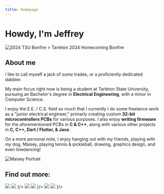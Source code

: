 ```yaml
---
title: Homepage
---
```



# Howdy, I'm Jeffrey
<Image isBlurred className='mt-5' alt="2024 TSU Bonfire" src="/bonfire-24.jpg"/>
> Tarleton 2024 Homecoming Bonfire

## About me

I like to call myself a jack of *some* trades, or a proficiently dedicated dabbler.

My main focus right now is being a student at Tarleton State University, pursuing an Bachelor's degree in **Electrical Engineering**, with a minor in Computer Science.

I enjoy the E.E. / C.S. field so much that I currently I do some freelance work as a "junior electrical engineer," primarly creating custom **32-bit microcontrollers PCBs** for various purposes.
I also enjoy **writing firmware** for the aforementioned PCBs in **C & C++**, along with various other projects in **C, C++, Dart / Flutter, & Java**.

On a more personal note, I enjoy hanging out with my friends, playing with my dog, Maisey, playing tennis & pickleball, drawing, graphics design, and even linedancing!

<div className='flex justify-center'>

<Image isBlurred className='mt-5 w-100' alt="Maisey Portrait" src="/Maisey_20250707.jpg" />

</div>

## Find out more:

<Cards>
<Cards.Card title="Portfolio" href='/portfolio' icon ={
    <div>
        <img src='/cases_light.svg' className='block dark:hidden w-10 h-10'/>
        <img src='/cases_dark.svg' className='hidden dark:block w-10 h-10'/>
    </div>
}/>
<Cards.Card title="Résumé" href='/resume' icon ={
    <div>
        <img src='/article_person_light.svg' className='block dark:hidden w-10 h-10'/>
        <img src='/article_person_dark.svg' className='hidden dark:block w-10 h-10'/>
    </div>
}/>
<Cards.Card title="Contact Me" href='/contact_me' icon ={
    <div>
        <img src='/communication_light.svg' className='block dark:hidden w-10 h-10'/>
        <img src='/communication_dark.svg' className='hidden dark:block w-10 h-10'/>
    </div>
}/>
</Cards>